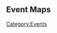 {{:{{BASEPAGENAME}}/Info}}
==Event Maps==
{{:{{BASEPAGENAME}}/E-1}}
{{:{{BASEPAGENAME}}/E-2}}
{{:{{BASEPAGENAME}}/E-3}}
{{:{{BASEPAGENAME}}/E-4}}
{{:{{BASEPAGENAME}}/E-5}}
{{:{{BASEPAGENAME}}/E-6}}
{{EventsPortal}}
[[Category:Events]]